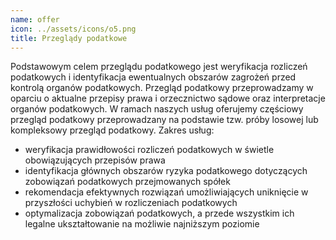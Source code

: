 ```yaml
---
name: offer
icon: ../assets/icons/o5.png
title: Przeglądy podatkowe
---
```

Podstawowym celem przeglądu podatkowego jest weryfikacja rozliczeń podatkowych i identyfikacja ewentualnych obszarów zagrożeń przed kontrolą organów podatkowych. Przegląd podatkowy przeprowadzamy w oparciu o aktualne przepisy prawa i orzecznictwo sądowe oraz interpretacje organów podatkowych. W ramach naszych usług oferujemy częściowy przegląd podatkowy przeprowadzany na podstawie tzw. próby losowej lub kompleksowy przegląd podatkowy.
Zakres usług:
* weryfikacja prawidłowości rozliczeń podatkowych w świetle obowiązujących przepisów prawa
* identyfikacja głównych obszarów ryzyka podatkowego dotyczących zobowiązań podatkowych przejmowanych spółek
* rekomendacja efektywnych rozwiązań umożliwiających uniknięcie w przyszłości uchybień w rozliczeniach podatkowych
* optymalizacja zobowiązań podatkowych, a przede wszystkim ich legalne ukształtowanie na możliwie najniższym poziomie

